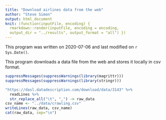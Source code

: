 ```yaml
---
title: "Download airlines data from the web"
author: "Steve Simon"
output: html_document
knit: (function(inputFile, encoding) {
  rmarkdown::render(inputFile, encoding = encoding,
  output_dir = "../results", output_format = "all") })  
---
```


This program was written on 2020-07-06 and last modified on `r Sys.Date()`.

This program downloads a data file from the web and stores it locally in csv format.

```r
suppressMessages(suppressWarnings(library(magrittr)))
suppressMessages(suppressWarnings(library(stringr)))
```


```r
"https://dasl.datadescription.com/download/data/3143" %>%
  readLines %>%
  str_replace_all("\t", ",") -> raw_data
csv_name <- "../data/crawling.csv"
writeLines(raw_data, csv_name)
cat(raw_data, sep="\n")
```
